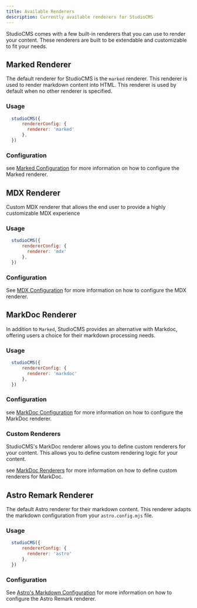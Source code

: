 ```yaml
---
title: Available Renderers
description: Currently available renderers for StudioCMS
---
```



StudioCMS comes with a few built-in renderers that you can use to render your content. These renderers are built to be extendable and customizable to fit your needs.

## Marked Renderer

The default renderer for StudioCMS is the `marked` renderer. This renderer is used to render markdown content into HTML. This renderer is used by default when no other renderer is specified.

### Usage

```js title="astro.config.mjs" {3}
  studioCMS({
      rendererConfig: {
        renderer: 'marked'
      },
  })
```

### Configuration

<ReadMore>see [Marked Configuration](/config-reference/marked-config/) for more information on how to configure the Marked renderer.</ReadMore>

## MDX Renderer

Custom MDX renderer that allows the end user to provide a highly customizable MDX experience

### Usage

```js title="astro.config.mjs" {3}
  studioCMS({
      rendererConfig: {
        renderer: 'mdx'
      },
  })
```

### Configuration

<ReadMore>See [MDX Configuration](/config-reference/mdx-config/) for more information on how to configure the MDX renderer.</ReadMore>

## MarkDoc Renderer

In addition to `Marked`, StudioCMS provides an alternative with Markdoc, offering users a choice for their markdown processing needs.

### Usage

```js title="astro.config.mjs" {3}
  studioCMS({
      rendererConfig: {
        renderer: 'markdoc'
      },
  })
```

### Configuration

<ReadMore>see [MarkDoc Configuration](/config-reference/markdoc-config/) for more information on how to configure the MarkDoc renderer.</ReadMore>

### Custom Renderers

StudioCMS's MarkDoc renderer allows you to define custom renderers for your content. This allows you to define custom rendering logic for your content.

<ReadMore>see [MarkDoc Renderers](/customizing/studiocms-renderers/markdoc/) for more information on how to define custom renderers for MarkDoc.</ReadMore>

## Astro Remark Renderer

The default Astro renderer for their markdown content. This renderer adapts the markdown configuration from your `astro.config.mjs` file.

### Usage

```js title="astro.config.mjs" {3}
  studioCMS({
      rendererConfig: {
        renderer: 'astro'
      },
  })
```

### Configuration

<ReadMore>See [Astro's Markdown Configuration](https://docs.astro.build/en/reference/configuration-reference/#markdown-options) for more information on how to configure the Astro Remark renderer.</ReadMore>
